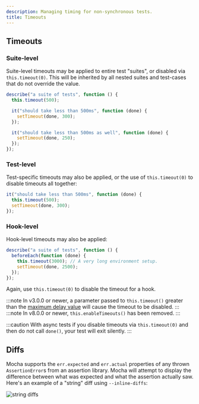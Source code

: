```yaml
---
description: Managing timing for non-synchronous tests.
title: Timeouts
---
```


## Timeouts

### Suite-level

Suite-level timeouts may be applied to entire test "suites", or disabled via `this.timeout(0)`.
This will be inherited by all nested suites and test-cases that do not override the value.

```js
describe("a suite of tests", function () {
  this.timeout(500);

  it("should take less than 500ms", function (done) {
    setTimeout(done, 300);
  });

  it("should take less than 500ms as well", function (done) {
    setTimeout(done, 250);
  });
});
```

### Test-level

Test-specific timeouts may also be applied, or the use of `this.timeout(0)` to disable timeouts all together:

```js
it("should take less than 500ms", function (done) {
  this.timeout(500);
  setTimeout(done, 300);
});
```

### Hook-level

Hook-level timeouts may also be applied:

```js
describe("a suite of tests", function () {
  beforeEach(function (done) {
    this.timeout(3000); // A very long environment setup.
    setTimeout(done, 2500);
  });
});
```

Again, use `this.timeout(0)` to disable the timeout for a hook.

:::note
In v3.0.0 or newer, a parameter passed to `this.timeout()` greater than the [maximum delay value](https://developer.mozilla.org/docs/Web/API/WindowTimers/setTimeout#Maximum_delay_value) will cause the timeout to be disabled.
:::
:::note
In v8.0.0 or newer, `this.enableTimeouts()` has been removed.
:::

:::caution
With async tests if you disable timeouts via `this.timeout(0)` and then do not call `done()`, your test will exit silently.
:::

## Diffs

Mocha supports the `err.expected` and `err.actual` properties of any thrown `AssertionError`s from an assertion library.
Mocha will attempt to display the difference between what was expected and what the assertion actually saw.
Here's an example of a "string" diff using `--inline-diffs`:

![string diffs](./reporter-string-diffs.png)

